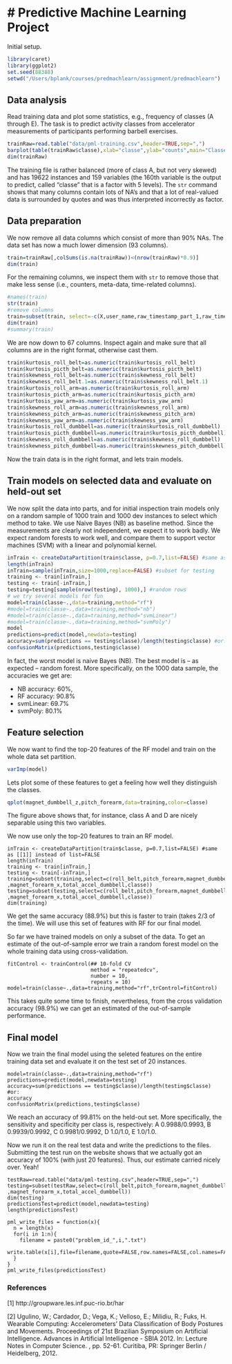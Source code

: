 # Predictive Machine Learning Project
===================================

Initial setup.
```r
library(caret)
library(ggplot2)
set.seed(88388)
setwd("/Users/bplank/courses/predmachlearn/assignment/predmachlearn")
```
## Data analysis

Read training data and plot some statistics, e.g.,  frequency of classes (A through E). The task is to predict activity classes from accelerator measurements of participants performing barbell exercises.

```r
trainRaw=read.table("data/pml-training.csv",header=TRUE,sep=",")  
barplot(table(trainRaw$classe),xlab="classe",ylab="counts",main="Classes")
dim(trainRaw)
```

The training file is rather balanced (more of class A, but not very skewed) and has 19622 instances and 159 variables (the 160th variable is the output to predict, called "classe" that is a factor with 5 levels). The ```str``` command shows that many columns contain lots of NA's and that a lot of real-valued data is surrounded by quotes and was thus interpreted incorrectly as factor. 

## Data preparation

We now remove all data columns which consist of more than 90% NAs. The data set has now a much lower dimension (93 columns).

```r
train=trainRaw[,colSums(is.na(trainRaw))<(nrow(trainRaw)*0.9)]
dim(train)
```

For the remaining columns, we inspect them with ```str``` to remove those that make less sense (i.e., counters, meta-data, time-related columns).

```r
#names(train)
str(train)
#remove columns
train=subset(train, select=-c(X,user_name,raw_timestamp_part_1,raw_timestamp_part_2,cvtd_timestamp,new_window,num_window, kurtosis_yaw_belt,skewness_yaw_belt,max_yaw_belt,min_yaw_belt,amplitude_yaw_belt,kurtosis_yaw_dumbbell,skewness_yaw_dumbbell,amplitude_yaw_dumbbell,amplitude_yaw_dumbbell,skewness_yaw_forearm,amplitude_yaw_forearm,min_yaw_forearm,max_yaw_forearm,skewness_pitch_forearm,skewness_roll_forearm,kurtosis_yaw_forearm,kurtosis_picth_forearm,kurtosis_roll_forearm,max_yaw_dumbbell,min_yaw_dumbbell ))
dim(train)
#summary(train)
```

We are now down to 67 columns. Inspect again and make sure that all columns are in the right format, otherwise cast them. 

```r
train$kurtosis_roll_belt=as.numeric(train$kurtosis_roll_belt)
train$kurtosis_picth_belt=as.numeric(train$kurtosis_picth_belt)
train$skewness_roll_belt=as.numeric(train$skewness_roll_belt)
train$skewness_roll_belt.1=as.numeric(train$skewness_roll_belt.1)
train$kurtosis_roll_arm=as.numeric(train$kurtosis_roll_arm)
train$kurtosis_picth_arm=as.numeric(train$kurtosis_picth_arm)
train$kurtosis_yaw_arm=as.numeric(train$kurtosis_yaw_arm)
train$skewness_roll_arm=as.numeric(train$skewness_roll_arm)
train$skewness_pitch_arm=as.numeric(train$skewness_pitch_arm)
train$skewness_yaw_arm=as.numeric(train$skewness_yaw_arm)
train$kurtosis_roll_dumbbell=as.numeric(train$kurtosis_roll_dumbbell)
train$kurtosis_picth_dumbbell=as.numeric(train$kurtosis_picth_dumbbell)
train$skewness_roll_dumbbell=as.numeric(train$skewness_roll_dumbbell)
train$skewness_pitch_dumbbell=as.numeric(train$skewness_pitch_dumbbell)
```

Now the train data is in the right format, and lets train models. 

## Train models on selected data and evaluate on held-out set

We now split the data into parts, and for initial inspection train models only on a random sample of 1000 train and 1000 dev instances to select which method to take. We use Naive Bayes (NB) as baseline method. Since the measurements are clearly not independent, we expect it to work badly. We expect random forests to work well, and compare them to support vector machines (SVM) with a linear and polynomial kernel. 

```r
inTrain <- createDataPartition(train$classe, p=0.7,list=FALSE) #same as [[1]] instead of list=FALSE
length(inTrain)
inTrain=sample(inTrain,size=1000,replace=FALSE) #subset for testing
training <- train[inTrain,]
testing <- train[-inTrain,]
testing=testing[sample(nrow(testing), 1000),] #random rows
# we try several models for fun
model=train(classe~.,data=training,method="rf")
#model=train(classe~.,data=training,method="nb")
#model=train(classe~.,data=training,method="svmLinear")
#model=train(classe~.,data=training,method="svmPoly")
model
predictions=predict(model,newdata=testing)
accuracy=sum(predictions == testing$classe)/length(testing$classe) #or:
confusionMatrix(predictions,testing$classe)
```

In fact, the worst model is naive Bayes (NB). The best model is -- as expected -- random forest. More specifically, on the 1000 data sample, the accuracies we get are:

* NB accuracy: 60%, 
* RF accuracy: 90.8%
* svmLinear: 69.7%
* svmPoly: 80.1%

## Feature selection
We now want to find the top-20 features of the RF model and train on the whole data set partition.

```r
varImp(model)
```

Lets plot some of these features to get a feeling how well they distinguish the classes.

```r
qplot(magnet_dumbbell_z,pitch_forearm,data=training,color=classe)
```

The figure above shows that, for instance, class A and D are nicely separable using this two variables.

We now use only the top-20 features to train an RF model.
```
inTrain <- createDataPartition(train$classe, p=0.7,list=FALSE) #same as [[1]] instead of list=FALSE
length(inTrain)
training <- train[inTrain,]
testing <- train[-inTrain,]
training=subset(training,select=c(roll_belt,pitch_forearm,magnet_dumbbell_z,magnet_dumbbell_y,yaw_belt,pitch_belt,roll_forearm,magnet_dumbbell_x,roll_dumbbell,magnet_belt_z,accel_forearm_x,accel_dumbbell_y,gyros_dumbbell_y,roll_arm,magnet_belt_x,accel_belt_z,magnet_belt_y,accel_dumbbell_z,magnet_forearm_x ,magnet_forearm_x,total_accel_dumbbell,classe))
testing=subset(testing,select=c(roll_belt,pitch_forearm,magnet_dumbbell_z,magnet_dumbbell_y,yaw_belt,pitch_belt,roll_forearm,magnet_dumbbell_x,roll_dumbbell,magnet_belt_z,accel_forearm_x,accel_dumbbell_y,gyros_dumbbell_y,roll_arm,magnet_belt_x,accel_belt_z,magnet_belt_y,accel_dumbbell_z,magnet_forearm_x ,magnet_forearm_x,total_accel_dumbbell,classe))
dim(training)
```
We get the same accuracy (88.9%) but this is faster to train (takes 2/3 of the time). We will use this set of features with RF for our final model.

So far we have trained models on only a subset of the data. To get an estimate of the out-of-sample error we train a random forest model on the whole training data using cross-validation. 

```
fitControl <- trainControl(## 10-fold CV
                           method = "repeatedcv",
                           number = 10,
                           repeats = 10)
model=train(classe~.,data=training,method="rf",trControl=fitControl)
``` 
This takes quite some time to finish, nevertheless, from the cross validation accuracy (98.9%) we can get an estimated of the out-of-sample performance. 

## Final model 

Now we train the final model using the seleted features on the entire training data set and evaluate it on the test set of 20 instances.

```
model=train(classe~.,data=training,method="rf")
predictions=predict(model,newdata=testing)
accuracy=sum(predictions == testing$classe)/length(testing$classe) #or:
accuracy
confusionMatrix(predictions,testing$classe)
```

We reach an accuracy of 99.81% on the held-out set. More specifically, the sensitivity and specificity per class is, respectively: A 0.9988/0.9993, B 0.9939/0.9992, C 0.9981/0.9992, D 1.0/1.0, E 1.0/1.0. 

Now we run it on the real test data and write the predictions to the files. Submitting the test run on the website shows that we actually got an accuracy of 100% (with just 20 features). Thus, our estimate carried nicely over. Yeah!

```
testRaw=read.table("data/pml-testing.csv",header=TRUE,sep=",")  
testing=subset(testRaw,select=c(roll_belt,pitch_forearm,magnet_dumbbell_z,magnet_dumbbell_y,yaw_belt,pitch_belt,roll_forearm,magnet_dumbbell_x,roll_dumbbell,magnet_belt_z,accel_forearm_x,accel_dumbbell_y,gyros_dumbbell_y,roll_arm,magnet_belt_x,accel_belt_z,magnet_belt_y,accel_dumbbell_z,magnet_forearm_x ,magnet_forearm_x,total_accel_dumbbell))
dim(testing)
predictionsTest=predict(model,newdata=testing)
length(predictionsTest)

pml_write_files = function(x){
  n = length(x)
  for(i in 1:n){
    filename = paste0("problem_id_",i,".txt")
    write.table(x[i],file=filename,quote=FALSE,row.names=FALSE,col.names=FALSE)
  }
}
pml_write_files(predictionsTest)
```

### References
[1] http://groupware.les.inf.puc-rio.br/har

[2] Ugulino, W.; Cardador, D.; Vega, K.; Velloso, E.; Milidiu, R.; Fuks, H. Wearable Computing: Accelerometers' Data Classification of Body Postures and Movements. Proceedings of 21st Brazilian Symposium on Artificial Intelligence. Advances in Artificial Intelligence - SBIA 2012. In: Lecture Notes in Computer Science. , pp. 52-61. Curitiba, PR: Springer Berlin / Heidelberg, 2012. 
